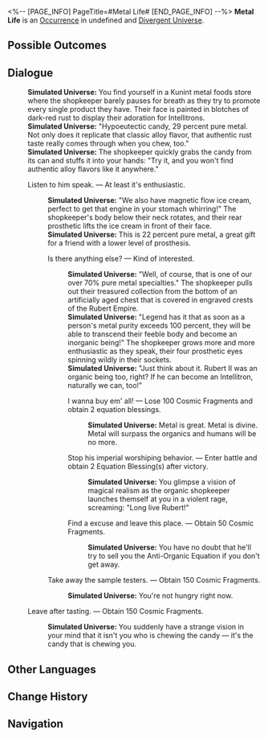 <%-- [PAGE_INFO]
PageTitle=#Metal Life#
[END_PAGE_INFO] --%>
{{Stub}}
{{Simulated Universe Event Infobox
|id            = 22501
|title         = 
|image         = Occurrence Default.png
|domains_su    = 
|domains_swarm = 
|domains_gng   = 
|domains_du    = Unknown
|domains_und   = 
|requirements  = 
|prev          = 
|next          = 
|characters    = 
|factions      = 
|order         = 
|order_du      = 107
}}
'''Metal Life''' is an [[Divergent Universe/Occurrence|Occurrence]] in undefined and [[Divergent Universe]].

==Possible Outcomes==
{{Possible Outcomes
|choice_1 = Listen to him speak.
|result_1 = At least it's enthusiastic.

|choice_2 = Leave after tasting.
|result_2 = Obtain 150 Cosmic Fragments.

|choice_3 = Is there anything else?
|result_3 = Kind of interested.

|choice_4 = Take away the sample testers.
|result_4 = Obtain 150 Cosmic Fragments.

|choice_5 = I wanna buy em' all!
|result_5 = Lose 100 Cosmic Fragments and obtain 2 equation blessings.

|choice_6 = Stop his imperial worshiping behavior.
|result_6 = Enter battle and obtain 2 Equation Blessing(s) after victory.

|choice_7 = Find a excuse and leave this place.
|result_7 = Obtain 50 Cosmic Fragments.

}}
<!--
==Gameplay Notes==
* 
-->
==Dialogue==
{{Dialogue Start}}
:'''Simulated Universe:''' You find yourself in a Kunint metal foods store where the shopkeeper barely pauses for breath as they try to promote every single product they have. Their face is painted in blotches of dark-red rust to display their adoration for Intellitrons.
:'''Simulated Universe:''' "Hypoeutectic candy, 29 percent pure metal. Not only does it replicate that classic alloy flavor, that authentic rust taste really comes through when you chew, too."
:'''Simulated Universe:''' The shopkeeper quickly grabs the candy from its can and stuffs it into your hands: "Try it, and you won't find authentic alloy flavors like it anywhere."
:{{DIcon|Star}} Listen to him speak. &mdash; At least it's enthusiastic.
::'''Simulated Universe:''' "We also have magnetic flow ice cream, perfect to get that engine in your stomach whirring!" The shopkeeper's body below their neck rotates, and their rear prosthetic lifts the ice cream in front of their face.
::'''Simulated Universe:''' This is 22 percent pure metal, a great gift for a friend with a lower level of prosthesis.
::{{DIcon|Star}} Is there anything else? &mdash; Kind of interested.
:::'''Simulated Universe:''' "Well, of course, that is one of our over 70% pure metal specialties." The shopkeeper pulls out their treasured collection from the bottom of an artificially aged chest that is covered in engraved crests of the Rubert Empire.
:::'''Simulated Universe:''' "Legend has it that as soon as a person's metal purity exceeds 100 percent, they will be able to transcend their feeble body and become an inorganic being!" The shopkeeper grows more and more enthusiastic as they speak, their four prosthetic eyes spinning wildly in their sockets.
:::'''Simulated Universe:''' "Just think about it. Rubert II was an organic being too, right? If he can become an Intellitron, naturally we can, too!"
:::{{DIcon|Star}} I wanna buy em' all! &mdash; Lose 100 Cosmic Fragments and obtain 2 equation blessings.
::::'''Simulated Universe:''' Metal is great. Metal is divine. Metal will surpass the organics and humans will be no more.
:::{{DIcon|Star}} Stop his imperial worshiping behavior. &mdash; Enter battle and obtain 2 Equation Blessing(s) after victory.
::::'''Simulated Universe:''' You glimpse a vision of magical realism as the organic shopkeeper launches themself at you in a violent rage, screaming: "Long live Rubert!"
:::{{DIcon|Star}} Find a excuse and leave this place. &mdash; Obtain 50 Cosmic Fragments.
::::'''Simulated Universe:''' You have no doubt that he'll try to sell you the Anti-Organic Equation if you don't get away.
::{{DIcon|Star}} Take away the sample testers. &mdash; Obtain 150 Cosmic Fragments.
:::'''Simulated Universe:''' You're not hungry right now.
:{{DIcon|Star}} Leave after tasting. &mdash; Obtain 150 Cosmic Fragments.
::'''Simulated Universe:''' You suddenly have a strange vision in your mind that it isn't you who is chewing the candy &mdash; it's the candy that is chewing you.
{{Dialogue End}}

==Other Languages==
{{Other Languages
|en   = Metal Life
|zhs  = 金属生活
|zht  = 金屬生活
|ja   = {{Rubi|金属生活|きんぞくせいかつ}}
|ko   = 금속 생활
|es   = Vida metálica
|fr   = Existence métallique
|ru   = Металлическая жизнь
|th   = ชีวิตโลหะ
|vi   = Cuộc Sống Kim Loại
|de   = Metallisches Leben
|id   = Kehidupan Logam
|pt   = Vida de Metal
}}

==Change History==
{{Change History|2.5}}

==Navigation==
{{Occurrence Navbox}}